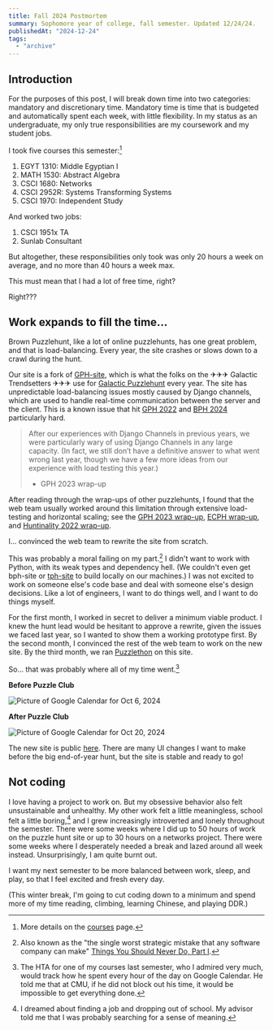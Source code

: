 ```yaml
---
title: Fall 2024 Postmortem
summary: Sophomore year of college, fall semester. Updated 12/24/24.
publishedAt: "2024-12-24"
tags:
  - "archive"
---
```


## Introduction

For the purposes of this post, I will break down time into two categories: mandatory and discretionary time. Mandatory time is time that is budgeted and automatically spent each week, with little flexibility. In my status as an undergraduate, my only true responsibilities are my coursework and my student jobs.

I took five courses this semester:[^1]

1. EGYT 1310: Middle Egyptian I
2. MATH 1530: Abstract Algebra
3. CSCI 1680: Networks
4. CSCI 2952R: Systems Transforming Systems
5. CSCI 1970: Independent Study

And worked two jobs:

1. CSCI 1951x TA
2. Sunlab Consultant

But altogether, these responsibilities only took was only 20 hours a week on average, and no more than 40 hours a week max.

This must mean that I had a lot of free time, right?

Right???

## Work expands to fill the time...

Brown Puzzlehunt, like a lot of online puzzlehunts, has one great problem, and that is load-balancing. Every year, the site crashes or slows down to a crawl during the hunt.

Our site is a fork of [GPH-site](https://github.com/galacticpuzzlehunt/gph-site), which is what the folks on the ✈✈✈ Galactic Trendsetters ✈✈✈ use for [Galactic Puzzlehunt](https://galacticpuzzlehunt.com) every year. The site has unpredictable load-balancing issues mostly caused by Django channels, which are used to handle real-time communication between the server and the client. This is a known issue that hit [GPH 2022](https://2022.galacticpuzzlehunt.com/wrapup) and [BPH 2024](https://www.brownpuzzlehunt.com) particularly hard.

> After our experiences with Django Channels in previous years, we were particularly wary of using Django Channels in any large capacity. (In fact, we still don’t have a definitive answer to what went wrong last year, though we have a few more ideas from our experience with load testing this year.)
>
> - GPH 2023 wrap-up

After reading through the wrap-ups of other puzzlehunts, I found that the web team usually worked around this limitation through extensive load-testing and horizontal scaling; see the [GPH 2023 wrap-up](https://2023.galacticpuzzlehunt.com/wrapup), [ECPH wrap-up](https://ecph.site/wrapup), and [Huntinality 2022 wrap-up](https://2022.huntinality.com/wrapup#website-development).

I... convinced the web team to rewrite the site from scratch.

This was probably a moral failing on my part.[^2] I didn't want to work with Python, with its weak types and dependency hell. (We couldn't even get bph-site or [tph-site](https://github.com/teammatehunt/tph-site) to build locally on our machines.) I was not excited to work on someone else's code base and deal with someone else's design decisions. Like a lot of engineers, I want to do things well, and I want to do things myself.

For the first month, I worked in secret to deliver a minimum viable product. I knew the hunt lead would be hesitant to approve a rewrite, given the issues we faced last year, so I wanted to show them a working prototype first. By the second month, I convinced the rest of the web team to work on the new site. By the third month, we ran [Puzzlethon](https://puzzlethon.brownpuzzle.club) on this site.

So... that was probably where all of my time went.[^3]

**Before Puzzle Club**

![Picture of Google Calendar for Oct 6, 2024](/fall-2024-postmortem/oct-6-2024-calendar.png)

**After Puzzle Club**

![Picture of Google Calendar for Oct 20, 2024](/fall-2024-postmortem/oct-20-2024-calendar.png)

The new site is public [here](https://github.com/brown-puzzle-hq/bph-site). There are many UI changes I want to make before the big end-of-year hunt, but the site is stable and ready to go!

## Not coding

I love having a project to work on. But my obsessive behavior also felt unsustainable and unhealthy. My other work felt a little meaningless, school felt a little boring,[^4] and I grew increasingly introverted and lonely throughout the semester. There were some weeks where I did up to 50 hours of work on the puzzle hunt site or up to 30 hours on a networks project. There were some weeks where I desperately needed a break and lazed around all week instead. Unsurprisingly, I am quite burnt out.

I want my next semester to be more balanced between work, sleep, and play, so that I feel excited and fresh every day.

(This winter break, I'm going to cut coding down to a minimum and spend more of my time reading, climbing, learning Chinese, and playing DDR.)

[^1]: More details on the [courses](/courses) page.

[^2]: Also known as the "the single worst strategic mistake that any software company can make" [Things You Should Never Do, Part I](https://www.joelonsoftware.com/2000/04/06/things-you-should-never-do-part-i/).

[^3]: The HTA for one of my courses last semester, who I admired very much, would track how he spent every hour of the day on Google Calendar. He told me that at CMU, if he did not block out his time, it would be impossible to get everything done.

[^4]: I dreamed about finding a job and dropping out of school. My advisor told me that I was probably searching for a sense of meaning.
